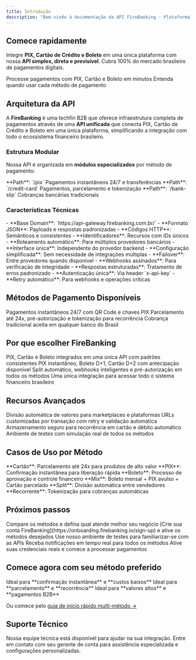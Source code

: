 ```yaml
---
title: Introdução
description: "Bem-vindo à documentação da API FireBanking - Plataforma completa de pagamentos PIX, Cartão e Boleto no Brasil"
---
```


## Comece rapidamente

Integre **PIX, Cartão de Crédito e Boleto** em uma única plataforma com nossa **API simples, direta e previsível**. Cubra 100% do mercado brasileiro de pagamentos digitais.

<CardGroup cols={2}>
  <Card title="Início Rápido" icon="rocket" href="/quickstart">
    Processe pagamentos com PIX, Cartão e Boleto em minutos
  </Card>
  <Card title="Compare Métodos" icon="scale-balanced" href="/concepts/overview">
    Entenda quando usar cada método de pagamento
  </Card>
</CardGroup>

## Arquitetura da API

A **FireBanking** é uma techfin B2B que oferece infraestrutura completa de pagamentos através de uma **API unificada** que conecta PIX, Cartão de Crédito e Boleto em uma única plataforma, simplificando a integração com todo o ecossistema financeiro brasileiro.

### Estrutura Modular

Nossa API é organizada em **módulos especializados** por método de pagamento:

<CardGroup cols={3}>
  <Card title="PIX" icon="qrcode">
    **Path**: `/pix` Pagamentos instantâneos 24/7 e transferências
  </Card>
  <Card title="Cartão" icon="credit-card">
    **Path**: `/credit-card` Pagamentos, parcelamento e tokenização
  </Card>
  <Card title="Boleto" icon="file-invoice">
    **Path**: `/bank-slip` Cobranças bancárias tradicionais
  </Card>
</CardGroup>

### Características Técnicas

<AccordionGroup>
  <Accordion title="Interface Unificada">
    - **Base Domain**: `https://api-gateway.firebanking.com.br/`
    - **Formato JSON**: Payloads e respostas padronizadas
    - **Códigos HTTP**: Semânticos e consistentes
    - **Identificadores**: Recursos com IDs únicos
  </Accordion>

  <Accordion title="Interface Unificada">
    - **Roteamento automático**: Para múltiplos provedores bancários
    - **Interface única**: Independente do provedor backend
    - **Configuração simplificada**: Sem necessidade de integrações múltiplas
    - **Failover**: Entre provedores quando disponível

  </Accordion>

  <Accordion title="Segurança e Confiabilidade">
    - **Webhooks assinados**: Para verificação de integridade
    - **Respostas estruturadas**: Tratamento de erros padronizado
    - **Autenticação única**: Via header `x-api-key`
    - **Retry automático**: Para webhooks e operações críticas
  </Accordion>
</AccordionGroup>

## Métodos de Pagamento Disponíveis

<CardGroup cols={3}>
  <Card title="📱 PIX" icon="qrcode" href="/api-reference/pix/introduction">
    Pagamentos instantâneos 24/7 com QR Code e chaves PIX
  </Card>
  <Card
    title="💳 Cartão de Crédito"
    icon="credit-card"
    href="/api-reference/credit-card/introduction"
  >
    Parcelamento até 24x, pré-autorização e tokenização para recorrência
  </Card>
  <Card
    title="📄 Boleto"
    icon="file-invoice"
    href="/api-reference/bank-slip/introduction"
  >
    Cobrança tradicional aceita em qualquer banco do Brasil
  </Card>
</CardGroup>

## Por que escolher FireBanking

<CardGroup cols={2}>
  <Card title="Ecossistema Completo de Pagamentos" icon="layer-group">
    PIX, Cartão e Boleto integrados em uma única API com padrões consistentes
  </Card>
  <Card title="Liquidez Otimizada por Método" icon="calendar">
    PIX instantâneo, Boleto D+1, Cartão D+2 com antecipação disponível
  </Card>
  <Card title="Flexibilidade Multi-Método" icon="wrench">
    Split automático, webhooks inteligentes e pré-autorização em todos os
    métodos
  </Card>
  <Card title="Integração Simplificada" icon="star">
    Uma única integração para acessar todo o sistema financeiro brasileiro
  </Card>
</CardGroup>

## Recursos Avançados

<CardGroup cols={2}>
  <Card title="Split Automático" icon="share-nodes">
    Divisão automática de valores para marketplaces e plataformas
  </Card>
  <Card title="Webhooks Inteligentes" icon="webhook">
    URLs customizadas por transação com retry e validação automática
  </Card>
  <Card title="Tokenização Multi-Método" icon="shield-check">
    Armazenamento seguro para recorrência em cartão e débito automático
  </Card>
  <Card title="Sandbox" icon="flask">
    Ambiente de testes com simulação real de todos os métodos
  </Card>
</CardGroup>

## Casos de Uso por Método

<CardGroup cols={3}>
  <Card title="💳 E-commerce Premium" icon="cart-shopping">
    **Cartão**: Parcelamento até 24x para produtos de alto valor
  </Card>
  <Card title="📱 Delivery e Apps" icon="motorcycle">
    **PIX**: Confirmação instantânea para liberação rápida
  </Card>
  <Card title="📊 B2B e Corporativo" icon="building">
    **Boleto**: Processo de aprovação e controle financeiro
  </Card>
  <Card title="🎓 Educação e Cursos" icon="graduation-cap">
    **Mix**: Boleto mensal + PIX avulso + Cartão parcelado
  </Card>
  <Card title="🏪 Marketplaces" icon="store">
    **Split**: Divisão automática entre vendedores
  </Card>
  <Card title="💊 Assinaturas SaaS" icon="arrow-rotate-right">
    **Recorrente**: Tokenização para cobranças automáticas
  </Card>
</CardGroup>

## Próximos passos

<Steps>
  <Step title="Escolha seu método principal">
    Compare os métodos e defina qual atende melhor seu negócio
  </Step>
  <Step title="Configure sua conta">
    [Crie sua conta FireBanking](https://onboarding.firebanking.io/sign-up) e
    ative os métodos desejados
  </Step>
  <Step title="Teste no sandbox">
    Use nosso ambiente de testes para familiarizar-se com as APIs
  </Step>
  <Step title="Configure webhooks">
    Receba notificações em tempo real para todos os métodos
  </Step>
  <Step title="Vá para produção">
    Ative suas credenciais reais e comece a processar pagamentos
  </Step>
</Steps>

## Comece agora com seu método preferido

<CardGroup cols={3}>
  <Card title="🚀 PIX Primeiro" href="/api-reference/pix/introduction">
    Ideal para **confirmação instantânea** e **custos baixos**
  </Card>
  <Card
    title="💳 Cartão Primeiro"
    href="/api-reference/credit-card/introduction"
  >
    Ideal para **parcelamento** e **recorrência**
  </Card>
  <Card title="📄 Boleto Primeiro" href="/api-reference/bank-slip/introduction">
    Ideal para **valores altos** e **pagamentos B2B**
  </Card>
</CardGroup>

Ou comece pelo [guia de início rápido multi-método →](/quickstart)

## Suporte Técnico

<Card title="Contato com Gerente de Conta" icon="headset">
  Nossa equipe técnica está disponível para ajudar na sua integração. Entre em
  contato com seu gerente de conta para assistência especializada e
  configurações personalizadas.
</Card>
